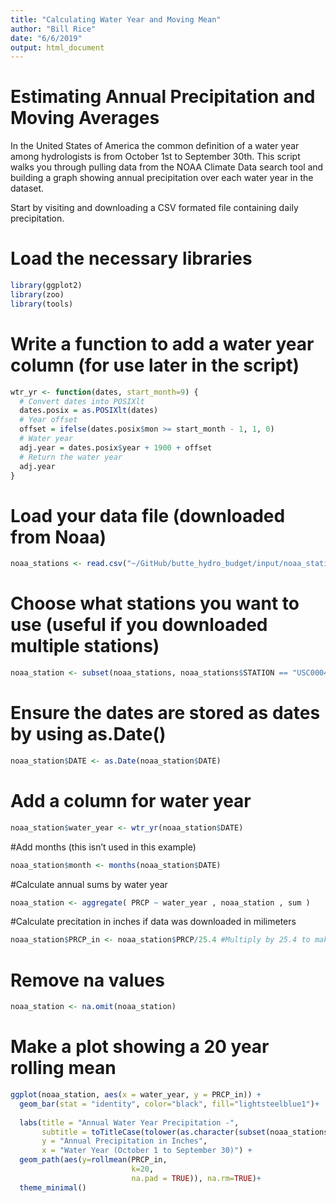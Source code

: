 ```yaml
---
title: "Calculating Water Year and Moving Mean"
author: "Bill Rice"
date: "6/6/2019"
output: html_document
---
```


# Estimating Annual Precipitation and Moving Averages

In the United States of America the common definition of a water year among hydrologists is from October 1st to September 30th. This script walks you through pulling data from the NOAA Climate Data search tool and building a graph showing annual precipitation over each water year in the dataset.

Start by visiting  and downloading a CSV formated file containing daily precipitation.

# Load the necessary libraries

```r

library(ggplot2)
library(zoo)
library(tools)
```

# Write a function to add a water year column (for use later in the script)

```r
wtr_yr <- function(dates, start_month=9) {
  # Convert dates into POSIXlt
  dates.posix = as.POSIXlt(dates)
  # Year offset
  offset = ifelse(dates.posix$mon >= start_month - 1, 1, 0)
  # Water year
  adj.year = dates.posix$year + 1900 + offset
  # Return the water year
  adj.year
}
```

# Load your data file (downloaded from Noaa)

```r
noaa_stations <- read.csv("~/GitHub/butte_hydro_budget/input/noaa_stations.csv", header=TRUE)
```

# Choose what stations you want to use (useful if you downloaded multiple stations)

```r
noaa_station <- subset(noaa_stations, noaa_stations$STATION == "USC00045941")
```

# Ensure the dates are stored as dates by using as.Date()

```r
noaa_station$DATE <- as.Date(noaa_station$DATE)
```

# Add a column for water year 
```r
noaa_station$water_year <- wtr_yr(noaa_station$DATE)
```

#Add months (this isn't used in this example)

```r
noaa_station$month <- months(noaa_station$DATE)
```

#Calculate annual sums by water year

```r
noaa_station <- aggregate( PRCP ~ water_year , noaa_station , sum )
```

#Calculate precitation in inches if data was downloaded in milimeters

```r
noaa_station$PRCP_in <- noaa_station$PRCP/25.4 #Multiply by 25.4 to make mm into inches (if desired)
```

# Remove na values

```r
noaa_station <- na.omit(noaa_station)
```

# Make a plot showing a 20 year rolling mean

```r
ggplot(noaa_station, aes(x = water_year, y = PRCP_in)) +
  geom_bar(stat = "identity", color="black", fill="lightsteelblue1")+
  
  labs(title = "Annual Water Year Precipitation -",
       subtitle = toTitleCase(tolower(as.character(subset(noaa_stations, noaa_stations$STATION == "USC00045941")$NAME[1]))),
       y = "Annual Precipitation in Inches",
       x = "Water Year (October 1 to September 30)") + 
  geom_path(aes(y=rollmean(PRCP_in, 
                           k=20, 
                           na.pad = TRUE)), na.rm=TRUE)+
  theme_minimal()
```